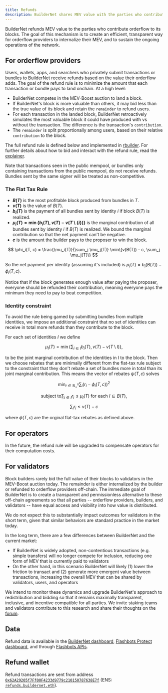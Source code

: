 ```yaml
---
title: Refunds
description: BuilderNet shares MEV value with the parties who contribute to its blocks.
---
```


BuilderNet refunds MEV value to the parties who contribute orderflow to its blocks. The goal of this mechanism is to create an efficient, transparent way for orderflow providers to internalize their MEV, and to sustain the ongoing operations of the network.

## For orderflow providers

Users, wallets, apps, and searchers who privately submit transactions or bundles to BuilderNet receive refunds based on the value their orderflow adds. The goal of the refund rule is to minimize the amount that each transaction or bundle pays to land onchain. At a high level:
- BuilderNet competes in the MEV-Boost auction to land a block.
- If BuilderNet's block is more valuable than others, it may bid less than the true value of its block and retain the `remainder` to refund users.
- For each transaction in the landed block, BuilderNet retroactively simulates the most valuable block it could have produced with vs without the transaction. The difference is the transaction's `contribution`.
- The `remainder` is split proportionally among users, based on their relative `contribution` to the block.

The full refund rule is defined below and implemented in [rbuilder](https://github.com/flashbots/rbuilder). For further details about how to bid and interact with the refund rule, read the [explainer](https://collective.flashbots.net/t/refund-rule-wat-dis-how-to-and-faq/4049/2).

Note that transactions seen in the public mempool, or bundles only containing transactions from the public mempool, do not receive refunds. Bundles sent by the same signer will be treated as non-competitive.

### The Flat Tax Rule

- **$B(T)$** is the most profitable block produced from bundles in $T$.
- **$v(T)$** is the value of $B(T)$.
- **$b_i(T)$** is the payment of all bundles sent by identity $i$ if block $B(T)$ is realized.
- **$\mu_i(T) = \min\{b_i(T), v(T) - v(T \setminus \{i\})\}$** is the marginal contribution of all bundles sent by identity $i$ if $B(T)$ is realized. We bound the marginal contribution so that the net payment can't be negative.
- **$c$** is the amount the builder pays to the proposer to win the block.
  
$$
\phi_i(T, c) = \frac{\mu_i(T)}{\sum_j \mu_j(T)} \min\{v(B(T)) - c, \sum_j \mu_j(T)\}
$$

So the net payment per identity (assuming it's included) is $p_i(T) = b_i(B(T)) - \phi_i(T, c)$.

Notice that if the block generates enough value after paying the proposer, everyone should be refunded their contribution, meaning everyone pays the minimum they need to pay to beat competition. 

### Identity constraint

To avoid the rule being gamed by submitting bundles from multiple identities, we impose an additional constraint that no set of identities can receive in total more refunds than they contribute to the block.

For each set of identities $I$ we define

$$
\mu_I(T) = \min\{\sum_{i\in I} b_i(T), v(T) - v(T \setminus I)\},
$$

to be the joint marginal contribution of the identities in $I$ to the block. Then we choose rebates that are minimally different from the flat-tax rule subject to the constraint that they don't rebate a set of bundles more in total than its joint marginal contribution. This means the vector of rebates $\psi(T, c)$ solves

$$
\min_{r\in\mathbb{R}^n_+} \sum_i (r_i - \phi_i(T, c))^2
$$

$$
\text{subject to} \sum_{i\in I} r_i \leq \mu_I(T) \text{ for each } I \subseteq B(T),
$$

$$
\sum_i r_i \leq v(T) - c
$$

where $\phi(T, c)$ are the orginal flat-tax rebates as defined above.

## For operators

In the future, the refund rule will be upgraded to compensate operators for their computation costs.

## For validators

Block builders rarely bid the full value of their blocks to validators in the MEV-Boost auction today. The remainder is either internalized by the builder or refunded to orderflow providers off-chain. The immediate goal of BuilderNet is to create a transparent and permissionless alternative to these off-chain agreements so that all parties -- orderflow providers, builders, and validators -- have equal access and visibility into how value is distributed.

We do not expect this to substantially impact outcomes for validators in the short term, given that similar behaviors are standard practice in the market today.

In the long term, there are a few differences between BuilderNet and the current market:
- If BuilderNet is widely adopted, non-contentious transactions (e.g. simple transfers) will no longer compete for inclusion, reducing one form of MEV that is currently paid to validators
- On the other hand, in this scenario BuilderNet will likely (1) lower the friction to transact and (2) generate more emergent value between transactions, increasing the overall MEV that can be shared by validators, users, and operators

We intend to monitor these dynamics and upgrade BuilderNet's approach to redistribution and bidding so that it remains maximally transparent, inclusive, and incentive compatible for all parties. We invite staking teams and validators contribute to this research and share their thoughts on the [forum](https://collective.flashbots.net/).

## Data

Refund data is available in the [BuilderNet dashboard](https://dune.com/flashbots/buildernet), [Flashbots Protect dashboard](https://dune.com/flashbots/flashbots-protect), and through [Flashbots APIs](https://docs.flashbots.net/flashbots-auction/advanced/rpc-endpoint#flashbots_getfeerefundtotalsbyrecipient).

## Refund wallet

Refund transactions are sent from address [`0x62A29205f7Ff00F4233d9779c210150787638E7f`](https://etherscan.io/address/0x62A29205f7Ff00F4233d9779c210150787638E7f) (ENS: [`refunds.buildernet.eth`](https://etherscan.io/name-lookup-search?id=refunds.buildernet.eth)).
